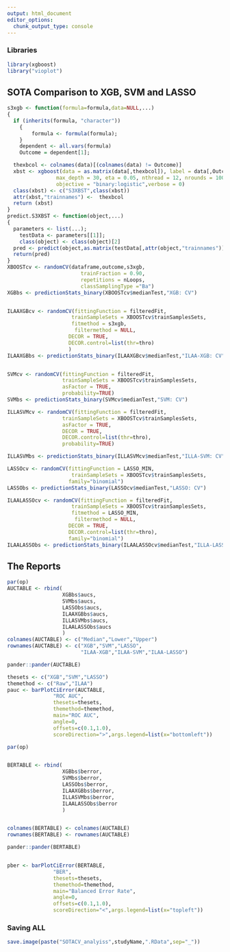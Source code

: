 ```yaml
---
output: html_document
editor_options: 
  chunk_output_type: console
---
```


### Libraries
```r
library(xgboost)
library("vioplot")

```


## SOTA Comparison to XGB, SVM and LASSO

```r

s3xgb <- function(formula=formula,data=NULL,...)
{
  if (inherits(formula, "character"))
	{
		formula <- formula(formula);
	}
	dependent <- all.vars(formula)
	Outcome = dependent[1];

  thexbcol <- colnames(data)[(colnames(data) != Outcome)]
  xbst <- xgboost(data = as.matrix(data[,thexbcol]), label = data[,Outcome],
                max_depth = 30, eta = 0.05, nthread = 12, nrounds = 100,
                objective = "binary:logistic",verbose = 0)
  class(xbst) <- c("S3XBST",class(xbst))
  attr(xbst,"trainnames") <-  thexbcol
  return (xbst)
}
predict.S3XBST <- function(object,...)
{
  parameters <- list(...);
	testData <- parameters[[1]];
	class(object) <- class(object)[2]
  pred <- predict(object,as.matrix(testData[,attr(object,"trainnames")]))
  return(pred)
}
XBOOSTcv <- randomCV(dataframe,outcome,s3xgb,
                        trainFraction = 0.90,
                        repetitions = nLoops,
                        classSamplingType ="Ba")
XGBbs <- predictionStats_binary(XBOOSTcv$medianTest,"XGB: CV")


ILAAXGBcv <- randomCV(fittingFunction = filteredFit,
                     trainSampleSets = XBOOSTcv$trainSamplesSets,
                     fitmethod = s3xgb,
                      filtermethod = NULL,
                    DECOR = TRUE,
                    DECOR.control=list(thr=thro)
                    )
ILAAXGBbs <- predictionStats_binary(ILAAXGBcv$medianTest,"ILAA-XGB: CV")


SVMcv <- randomCV(fittingFunction = filteredFit,
                  trainSampleSets = XBOOSTcv$trainSamplesSets,
                  asFactor = TRUE,
                  probability=TRUE)
SVMbs <- predictionStats_binary(SVMcv$medianTest,"SVM: CV")

ILLASVMcv <- randomCV(fittingFunction = filteredFit,
                  trainSampleSets = XBOOSTcv$trainSamplesSets,
                  asFactor = TRUE,
                  DECOR = TRUE,
                  DECOR.control=list(thr=thro),
                  probability=TRUE)

ILLASVMbs <- predictionStats_binary(ILLASVMcv$medianTest,"ILLA-SVM: CV")

LASSOcv <- randomCV(fittingFunction = LASSO_MIN,
                     trainSampleSets = XBOOSTcv$trainSamplesSets,
                    family="binomial")
LASSObs <- predictionStats_binary(LASSOcv$medianTest,"LASSO: CV")

ILAALASSOcv <- randomCV(fittingFunction = filteredFit,
                     trainSampleSets = XBOOSTcv$trainSamplesSets,
                     fitmethod = LASSO_MIN,
                      filtermethod = NULL,
                    DECOR = TRUE,
                    DECOR.control=list(thr=thro),
                    family="binomial")
ILAALASSObs <- predictionStats_binary(ILAALASSOcv$medianTest,"ILLA-LASSO: CV")


```

## The Reports
```r
par(op)
AUCTABLE <- rbind(
                  XGBbs$aucs,
                  SVMbs$aucs,
                  LASSObs$aucs,
                  ILAAXGBbs$aucs,
                  ILLASVMbs$aucs,
                  ILAALASSObs$aucs
                  )
colnames(AUCTABLE) <- c("Median","Lower","Upper")
rownames(AUCTABLE) <- c("XGB","SVM","LASSO",
                        "ILAA-XGB","ILAA-SVM","ILAA-LASSO")

pander::pander(AUCTABLE)

thesets <- c("XGB","SVM","LASSO")
themethod <- c("Raw","ILAA")
pauc <- barPlotCiError(AUCTABLE,
               "ROC AUC", 
               thesets=thesets, 
               themethod=themethod, 
               main="ROC AUC",
               angle=0, 
               offsets=c(0.1,1.0),
               scoreDirection=">",args.legend=list(x="bottomleft"))

par(op)


BERTABLE <- rbind(
                  XGBbs$berror,
                  SVMbs$berror,
                  LASSObs$berror,
                  ILAAXGBbs$berror,
                  ILLASVMbs$berror,
                  ILAALASSObs$berror
                  )


colnames(BERTABLE) <- colnames(AUCTABLE)
rownames(BERTABLE) <- rownames(AUCTABLE)

pander::pander(BERTABLE)


pber <- barPlotCiError(BERTABLE,
               "BER", 
               thesets=thesets, 
               themethod=themethod, 
               main="Balanced Error Rate",
               angle=0, 
               offsets=c(0.1,1.0),
               scoreDirection="<",args.legend=list(x="topleft"))

```

### Saving ALL

```r
save.image(paste("SOTACV_analyiss",studyName,".RData",sep="_"))
```

